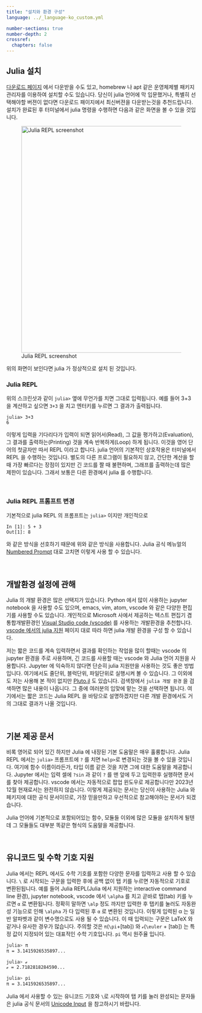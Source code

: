 ```yaml
---
title: "설치와 환경 구성"
language: ../_language-ko_custom.yml 

number-sections: true
number-depth: 2
crossref:
  chapters: false
---
```


## Julia 설치

[다운로드 페이지](https://julialang.org/downloads/) 에서 다운받을 수도 있고, homebrew 나 apt 같은 운영체제별 패키지 관리자를 이용하여 설치할 수도 있습니다. 당신이 julia 언어에 막 입문했거나, 특별히 선택해야할 버젼이 없다면 다운로드 패이지에서 최신버젼을 다운받는것을 추천드립니다. 설치가 완료된 후 터미널에서 julia 명령을 수행하면 다음과 같은 화면을 볼 수 있을 것입니다.

![Julia REPL screenshot](julia_repl_screenshot.png){width=600}


위의 화면이 보인다면 julia 가 정상적으로 설치 된 것입니다.


### Julia REPL

위의 스크린샷과 같이 `julia>` 옆에 무언가를 치면 그대로 입력됩니다. 예를 들어 3+3 을 계산하고 싶으면 `3+3` 을 치고 엔터키를 누르면 그 결과가 출력됩니다.

```none
julia> 3+3
6
```

이렇게 입력을 기다리다가 입력이 되면 읽어서(Read), 그 값을 평가하고(Evaluation), 그 결과를 출력하는(Printing) 것을 계속 반복하게(Loop) 하게 됩니다. 이것을 영어 단어의 첫글자만 따서 REPL 이라고 합니다. julia 언어의 기본적인 상호작용은 터미널에서 REPL 을 수행하는 것입니다. 별도의 다른 프로그램이 필요하지 않고, 간단한 계산을 할 때 가장 빠르다는 장점이 있지만 긴 코드를 짤 때 불편하며, 그래프를 출력하는데 많은 제한이 있습니다. 그래서 보통은 다른 환경에서 julia 를 수행합니다.

</br>

### Julia REPL 프롬프트 변경

기본적으로 julia REPL 의 프롬프트는 `julia>` 이지만 개인적으로

```none
In [1]: 5 + 3
Out[1]: 8
```

와 같은 방식을 선호하기 때문에 위와 같은 방식을 사용합니다. Julia 공식 메뉴얼의 [Numbered Prompt](https://docs.julialang.org/en/v1/stdlib/REPL/#Numbered-prompt) 대로 고치면 이렇게 사용 할 수 있습니다.

</br>

## 개발환경 설정에 관해

Julia 의 개발 환경은 많은 선택지가 있습니다. Python 에서 많이 사용하는 jupyter notebook 을 사용할 수도 있으며, emacs, vim, atom, vscode 와 같은 다양한 편집기를 사용할 수도 있습니다. 개인적으로 Microsoft 사에서 제공하는 텍스트 편집기 겸 통합개발환경인 [Visual Studio code (vscode)](https://code.visualstudio.com) 를 사용하는 개발환경을 추천합니다. [vscode 에서의 julia 지원](https://code.visualstudio.com/docs/languages/julia) 페이지 대로 따라 하면 julia 개발 환경을 구성 할 수 있습니다.


저는 짧은 코드를 계속 입력하면서 결과를 확인하는 작업을 많이 할때는 vscode 의 jupyter 환경을 주로 사용하며, 긴 코드를 사용할 때는 vscode 와 Julia 언어 지원을 사용합니다. Jupyter 에 익숙하지 않다면 단순히 julia 지원만을 사용하는 것도 좋은 방법입니다. 여기에서도 줄단위, 블럭단위, 파일단위로 실행시켜 볼 수 있습니다. 그 이외에도 저는 사용해 본 적이 없지만 [Pluto.jl](https://plutojl.org) 도 있습니다. 검색창에서 `julia 개발 환경` 을 검색하면 많은 내용이 나옵니다. 그 중에 여러분의 입맞에 맡는 것을 선택하면 됩니다. 여기에서는 짧은 코드는 Julia REPL 을 바탕으로 설명하겠지만 다른 개발 환경에서도 거의 그대로 결과가 나올 것입니다. 

</br>

## 기본 제공 문서

비록 영어로 되어 있긴 하지만 Julia 에 내장된 기본 도움말은 매우 훌륭합니다. Julia REPL 에서는 `julia> ` 프롬프트에 `?` 를 치면 `help> `로 변경되는 것을 볼 수 있을 것입니다. 여기에 함수 이름이라든가, 타입 이름 같은 것을 치면 그에 대한 도움말을 제공합니다. Jupyter 에서는 입력 셀에 `?sin` 과 같이 `?` 를 맨 앞에 두고 입력한후 실행하면 문서를 찾아 제공합니다. vscode 에서는 자동적으로 팝업 윈도우로 제공합니다만 2023년 12월 현재로서는 완전하지 않습니다. 이렇게 제공되는 문서는 당신이 사용하는 Julia 와 페키지에 대한 공식 문서이므로, 가장 믿을만하고 우선적으로 참고해야하는 문서가 되겠습니다.

Julia 언어에 기본적으로 포함되어있는 함수, 모듈들 이외에 많은 모듈을 설치하게 될텐데 그 모듈들도 대부분 똑같은 형식의 도움말을 제공합니다. 


</br>

## 유니코드 및 수학 기호 지원 {#sec-unicode_support}

Julia 에서는 REPL 에서도 수학 기호를 포함한 다양한 문자를 입력하고 사용 할 수 있습니다. `\` 로 시작되는 구문을 입력한 후에 공백 없이 탭 키를 누르면 자동적으로 기호로 변환된됩니다. 예를 들어 Julia REPL(Julia 에서 지원하는 interactive command line 환경), jupyter notebook, vscode 에서 `\alpha` 를 치고 곧바로 탭(tab) 키를 누르면 `α` 로 변환됩니다. 정확히 말하면 `\alp` 정도 까지만 입력한 후 탭키를 눌러도 자동완성 기능으로 인해 `\alpha` 가 다 입력된 후 `α` 로 변환된 것입니다. 이렇게 입력된 α 는 일반 알파벳과 같이 변수명으로도 사용 될 수 있습니다. 이 때 입력되는 구문은 LaTeX 와 같거나 유사한 경우가 많습니다. 주의할 것은 `π`(`\pi`+[tab]) 와 `ℯ`(`\euler` + [tab]) 는 특정 값이 지정되어 있는 대표적인 수학 기호입니다. `pi` 역시 원주율 입니다.


```sh
julia> π
π = 3.1415926535897...

julia> ℯ
ℯ = 2.7182818284590...

julia> pi
π = 3.1415926535897...
```

Julia 에서 사용할 수 있는 유니코드 기호와 `\`로 시작하여 탭 키를 눌러 완성되는 문자들은 julia 공식 문서의 [Unicode Input](https://docs.julialang.org/en/v1/manual/unicode-input/) 을 참고하시기 바랍니다.


</br>


